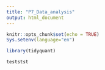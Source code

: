 ```yaml
---
title: "P7_Data_analysis"
output: html_document
---
```


```r
knitr::opts_chunk$set(echo = TRUE)
Sys.setenv(language="en")

library(tidyquant)
```


```r

teststst


```

